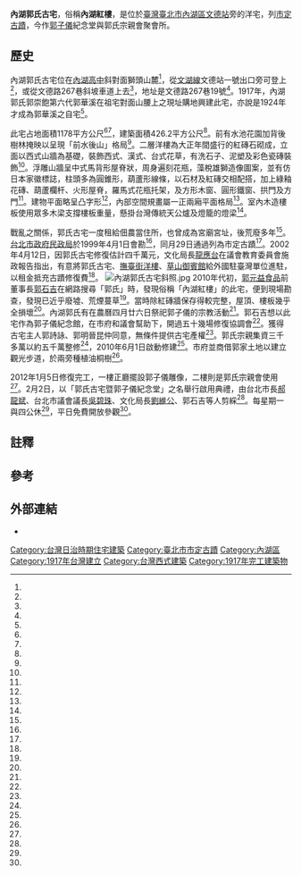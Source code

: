{{coord|25.079587|121.586591|display=title}}
{{TW monument
|name=內湖郭氏古宅
|formername=
|image=內湖郭氏古宅正面照.jpg 
|imagename
|othername=
|formalname=
|level=直轄市定古蹟
|class=宅第
|date=1999年6月29日
|time=1917年
|location=[[臺北市|臺北市]][[內湖區|內湖區]]文德路267巷19號
|open=
|cost=
|website=
|reg_url =https://nchdb.boch.gov.tw/assets/advanceSearch/monument/19990629000006
}}
'''內湖郭氏古宅'''，俗稱'''內湖紅樓'''，是位於[[臺灣|臺灣]][[臺北市|臺北市]][[內湖區|內湖區]][[文德站_(台灣)|文德站]]旁的洋宅，列[[臺北市直轄市定古蹟列表|市定古蹟]]，今作[[郭子儀|郭子儀]]紀念堂與郭氏宗親會聚會所。

==歷史==
內湖郭氏古宅位在[[內湖高中|內湖高中]]斜對面獅頭山麓<ref name="洪茗馨1"/>，從[[文湖線|文湖線]]文德站一號出口旁可登上<ref name="陳秀玲"/>，或從文德路267巷斜坡車道上去<ref name="丹青"/>，地址是文德路267巷19號<ref name="董孟郎"/>。1917年，內湖郭氏郭崇飽第六代郭華溪在祖宅對面山腰上之現址購地興建此宅，亦說是1924年{{noteTag|1=根據林宜君撰文《市定古蹟內湖庄役場會議室暨郭氏古宅調查研究計畫》指出宅第興建時期有下列幾種說法：陳金讚《內湖傳家寶》記載為1917年；李乾朗《臺北市古蹟簡介》記載為1919年；《市定古蹟內湖庄役場會議室暨郭氏古宅調查研究計畫》解讀郭氏古宅土地登記簿史料，研判應為1924年興建。}}才成為郭華溪之自宅<ref name="丹青"/>。

此宅占地面積1178平方公尺<ref name="陳秀玲"/><ref name="丹青"/>，建築面積426.2平方公尺<ref name="丹青"/>。前有水池花園加背後樹林掩映以呈現「前水後山」格局<ref name="陳秀玲"/>。二層洋樓為大正年間盛行的紅磚石砌成，立面以西式山牆為基礎，裝飾西式、漢式、台式花草，有洗石子、泥塑及彩色瓷磚裝飾<ref name="陳秀玲"/>。浮雕山牆呈中式馬背形屋脊狀，周身遍刻花瓶，藻梲雄獅造像圖案，並有仿日本家徽標誌，柱頭多為圓錐形，葫蘆形線條，以石材及紅磚交相配搭，加上綠釉花磚、葫蘆欄杆、火形屋脊，羅馬式花瓶托架，及方形木窗、圓形鐵窗、拱門及方門<ref name="洪茗馨1"/>。建物平面略呈凸字形<ref name="潘才鉉"/>，內部空間規畫屬一正兩廂平面格局<ref name="洪茗馨2"/>。室內木造樓板使用眾多木梁支撐樓板重量，懸掛台灣傳統天公爐及燈籠的燈梁<ref name="潘才鉉"/>。

戰亂之關係，郭氏古宅一度租給佃農當住所，也曾成為宮廟宮址，後荒廢多年<ref name="丹青"/>。[[台北市政府民政局|台北市政府民政局]]於1999年4月1日會勘<ref name="洪茗馨1"/>，同月29日通過列為市定古蹟<ref name="洪茗馨2"/>。2002年4月12日，因郭氏古宅修復估計四千萬元，文化局長[[龍應台|龍應台]]在議會教育委員會施政報告指出，有意將郭氏古宅、[[撫臺街洋樓|撫臺街洋樓]]、[[草山御賓館|草山御賓館]]給外國駐臺灣單位進駐，以租金抵充古蹟修復費<ref name="董孟郎"/>。
[[File:內湖郭氏古宅斜照.jpg|thumb]]
2010年代初，[[郭元益食品|郭元益食品]]前董事長[[郭石吉|郭石吉]]在網路搜尋「郭氏」時，發現俗稱「內湖紅樓」的此宅，便到現場勘查，發現已近乎廢墟、荒煙蔓草<ref name="林佩怡"/>。當時除紅磚牆保存得較完整，屋頂、樓板幾乎全損壞<ref name="黃佳琳"/>。內湖郭氏有在農曆四月廿六日祭祀郭子儀的宗教活動<ref name="陳盈珊"/>。郭石吉想以此宅作為郭子儀紀念館，在市府和議會幫助下，開過五十幾場修復協調會<ref name="林佩怡"/>。獲得古宅主人郭詩詠、郭明晉昆仲同意，無條件提供古宅產權<ref name="丹青"/>。郭氏宗親集資三千多萬以約五千萬整修<ref name="林佩怡"/>，2010年6月1日啟動修建<ref name="丹青"/>。市府並商借郭家土地以建立觀光步道，於兩旁種植油桐樹<ref name="陳秀玲"/>。

2012年1月5日修復完工，一樓正廳擺設郭子儀雕像，二樓則是郭氏宗親會使用<ref name="丹青"/>。2月2日，以「郭氏古宅暨郭子儀紀念堂」之名舉行啟用典禮，由台北市長[[郝龍斌|郝龍斌]]、台北市議會議長[[吳碧珠|吳碧珠]]、文化局長[[劉維公|劉維公]]、郭石吉等人剪綵<ref name="林佩怡"/>。每星期一與四公休<ref name="潘才鉉"/>，平日免費開放參觀<ref name="丹青"/>。

== 註釋 ==
{{NoteFoot}}

==參考==
{{Reflist|35em|refs =
<ref name="潘才鉉">{{Cite news|url=https://udn.com/news/story/7323/5280565|title=北捷港墘站／大港墘公園、內湖紅樓 休閒好去處|author=潘才鉉|language=zh-tw|newspaper=聯合報|date=2021-02-27|accessdate=2021-12-19}}</ref>
<ref name="陳盈珊">{{Cite news|url=|title=神壇要守人間法律 民政局查違規|author=陳盈珊|language=zh-tw|newspaper=中國時報|date=2000-10-17|accessdate=}}</ref>
<ref name="黃佳琳">{{Cite news|url=https://www.chinatimes.com/newspapers/20120421000556-260113?chdtv|title=《哈燒景點》郭子儀紀念堂 古宅訪名將|author=黃佳琳|language=zh-tw|newspaper=中國時報|date=2012-04-21|accessdate=2021-12-19|archive-date=2021-12-23|archive-url=https://web.archive.org/web/20211223143055/https://www.chinatimes.com/newspapers/20120421000556-260113?chdtv|dead-url=no}}</ref>
<ref name="林佩怡">{{Cite news|url=https://www.chinatimes.com/newspapers/20120203001356-260102?chdtv|title=內湖古宅廢墟 變身郭子儀紀念堂|author=林佩怡|language=zh-tw|newspaper=中國時報|date=2012-02-03|accessdate=2021-12-19|archive-date=2021-12-18|archive-url=https://web.archive.org/web/20211218231103/https://www.chinatimes.com/newspapers/20120203001356-260102?chdtv|dead-url=no}}</ref>
<ref name="丹青">{{Cite news|url=https://www.merit-times.com/NewsPage.aspx?unid=589956|title=【走讀鄉土】內湖最精緻的磚樓——郭子儀紀念|author=丹青|language=zh-tw|newspaper=人間福報|date=2020-07-01|accessdate=2021-12-19|archive-date=2021-12-23|archive-url=https://web.archive.org/web/20211223143119/https://www.merit-times.com/NewsPage.aspx?unid=589956|dead-url=no}}</ref>
<ref name="陳秀玲">{{Cite news|url=https://www.chinatimes.com/newspapers/20120131000492-260109?chdtv|title=古宅修竣 郭子儀紀念堂免費參觀|author=陳秀玲|language=zh-tw|newspaper=中國時報|date=2012-01-31|accessdate=2021-12-19}}</ref>
<ref name="洪茗馨1">{{Cite news|url=|title=民政局會勘三古建物 郭氏古宅具美學 黃氏古宅精緻 陳錦記華麗|author=洪茗馨|language=zh-tw|newspaper=中國時報|date=1999-04-02|accessdate=}}</ref>
<ref name="洪茗馨2">{{Cite news|url=|title=兩處私宅列古蹟土地產權有爭議 內湖郭宅是公園保留地 大安區黃宅是龍門國中預定地|author=洪茗馨|language=zh-tw|newspaper=中國時報|date=1999-04-30|accessdate=}}</ref>
<ref name="董孟郎">{{Cite news|url=|title=古蹟有請駐台單位進駐 龍應台構想：租金抵充古蹟修復費|author=董孟郎|language=zh-tw|newspaper=中國時報|date=2002-04-13|accessdate=}}</ref>

}}

== 外部連結 ==
{{commons category|Guo Ziyi Memorial Hall}}
*{{Official site|www.worldkuos.org.tw|郭子儀紀念堂}}

{{中華民國直轄市定古蹟}}
{{臺北市文化資產}}
{{portal bar|臺北|建築|border=no}}

[[Category:台灣日治時期住宅建築|Category:台灣日治時期住宅建築]]
[[Category:臺北市市定古蹟|Category:臺北市市定古蹟]]
[[Category:內湖區|Category:內湖區]]
[[Category:1917年台灣建立|Category:1917年台灣建立]]
[[Category:台灣西式建築|Category:台灣西式建築]]
[[Category:1917年完工建築物|Category:1917年完工建築物]]